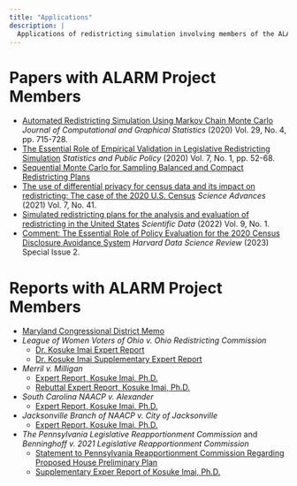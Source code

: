 ```yaml
---
title: "Applications"
description: |
  Applications of redistricting simulation involving members of the ALARM Project.
---
```


# Papers with ALARM Project Members
- [Automated Redistricting Simulation Using Markov Chain Monte
Carlo](https://doi.org/10.1080/10618600.2020.1739532) *Journal of Computational and Graphical Statistics* (2020) Vol. 29, No. 4, pp. 715-728.
- [The Essential Role of Empirical Validation in Legislative Redistricting
Simulation](https://doi.org/10.1080/2330443X.2020.1791773) *Statistics and Public Policy* (2020) Vol. 7, No. 1, pp. 52-68.
- [Sequential Monte Carlo for Sampling Balanced and Compact Redistricting
Plans](https://arxiv.org/pdf/2008.06131.pdf)
- [The use of differential privacy for census data and its impact on redistricting: The case of the 2020 U.S. Census](https://doi.org/10.1126/sciadv.abk3283) *Science Advances* (2021) Vol. 7, No. 41.
- [Simulated redistricting plans for the analysis and evaluation of redistricting in the United States](https://www.nature.com/articles/s41597-022-01808-2) *Scientific Data* (2022) Vol. 9, No. 1.
- [Comment: The Essential Role of Policy Evaluation for the 2020 Census Disclosure Avoidance System](https://hdsr.mitpress.mit.edu/pub/6ffzuq19/release/1) *Harvard Data Science Review* (2023) Special Issue 2.

# Reports with ALARM Project Members
- [Maryland Congressional District Memo](https://redistricting.maryland.gov/Documents/Library/mcrc-draft-senate-2021-0913/2021-0913-memo-algorithms-produced-by-Professor-Rodden.pdf)
- *League of Women Voters of Ohio v. Ohio Redistricting Commission*
    - [Dr. Kosuke Imai Expert Report](https://www.supremecourt.ohio.gov/pdf_viewer/pdf_viewer.aspx?pdf=911966.pdf)
    - [Dr. Kosuke Imai Supplementary Expert Report](http://supremecourt.ohio.gov/pdf_viewer/pdf_viewer.aspx?pdf=918618.pdf)
- *Merril v. Milligan*
    - [Expert Report, Kosuke Imai, Ph.D.](https://storage.courtlistener.com/recap/gov.uscourts.alnd.179302/gov.uscourts.alnd.179302.68.4_1.pdf)
    - [Rebuttal Expert Report, Kosuke Imai, Ph.D.](https://storage.courtlistener.com/recap/gov.uscourts.alnd.179302/gov.uscourts.alnd.179302.76.3.pdf)
- *South Carolina NAACP v. Alexander*
    - [Expert Report, Kosuke Imai, Ph.D.](https://storage.courtlistener.com/recap/gov.uscourts.scd.267522/gov.uscourts.scd.267522.344.1.pdf)
- *Jacksonville Branch of NAACP v. City of Jacksonville*
    - [Expert Report, Kosuke Imai, Ph.D.](https://www.hlselectionlaw.org/s/34-19-Imai-Rpt.pdf)
-  *The Pennsylvania Legislative Reapportionment Commission* and *Benninghoff v. 2021 Legislative Reapportionment Commission*
    - [Statement to Pennsylvania Reapportionment Commission Regarding Proposed House Preliminary Plan](https://www.redistricting.state.pa.us/resources/Press/2022-01-14%20IMAI%20Testimony.pdf)
    - [Supplementary Exper Report of Kosuke Imai, Ph.D.](https://www.pacourts.us/Storage/media/pdfs/20220311/214416-march11,2022-lrcanswertopetitionforreview.pdf)
